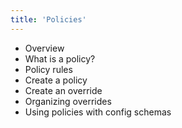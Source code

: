 ```yaml
---
title: 'Policies'
---
```


- Overview
- What is a policy?
- Policy rules
- Create a policy
- Create an override
- Organizing overrides
- Using policies with config schemas


